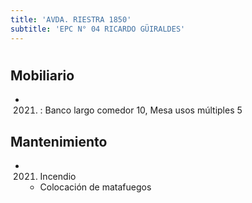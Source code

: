 ```yaml
---
title: 'AVDA. RIESTRA 1850'
subtitle: 'EPC N° 04 RICARDO GÜIRALDES'
---
```


#


## Mobiliario

*  (2021) : Banco largo comedor 10, Mesa usos múltiples 5 





## Mantenimiento

*  (2021) Incendio 
    + Colocación de matafuegos



